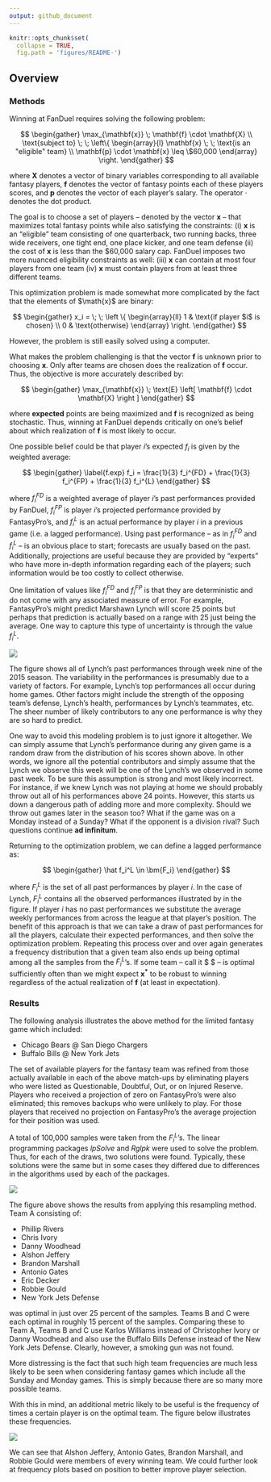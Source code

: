 ```yaml
---
output: github_document
---
```


<!-- README.md is generated from README.Rmd. Please edit that file -->

```r
knitr::opts_chunk$set(
  collapse = TRUE,
  fig.path = 'figures/README-')
```

## Overview

### Methods

Winning at FanDuel requires solving the following problem:

$$
\begin{gather}
\max_{\mathbf{x}} \; \mathbf{f} \cdot \mathbf{X} \\
\text{subject to} \; \; \left\{
	\begin{array}{l}
	\mathbf{x} \; \; \text{is an "eligible" team} \\
	\mathbf{p} \cdot \mathbf{x} \leq \$60,000
	\end{array} \right.
\end{gather}
$$

where $\mathbf{X}$ denotes a vector of binary variables corresponding to all available fantasy players, $\mathbf{f}$ denotes the vector of fantasy points each of these players scores, and $\mathbf{p}$ denotes the vector of each player's salary.  The operator $\cdot$ denotes the dot product.

The goal is to choose a set of players -- denoted by the vector $\mathbf{x}$ -- that maximizes total fantasy points while also satisfying the constraints: (i) $\mathbf{x}$ is an "eligible" team consisting of one quarterback, two running backs, three wide receivers, one tight end, one place kicker, and one team defense (ii) the cost of $\mathbf{x}$ is less than the \$60,000 salary cap.  FanDuel imposes two more nuanced eligibility constraints as well: (iii) $\mathbf{x}$ can contain at most four players from one team (iv) $\mathbf{x}$ must contain players from at least three different teams.

This optimization problem is made somewhat more complicated by the fact that the elements of $\math{x}$ are binary:

$$
\begin{gather}
x_i = \; \; \left \{
	\begin{array}{ll}
	1 & \text{if player $i$ is chosen} \\
	0 & \text{otherwise}
	\end{array} \right.
\end{gather}
$$

However, the problem is still easily solved using a computer.  

What makes the problem challenging is that the vector $\mathbf{f}$ is unknown prior to choosing $\mathbf{x}$.  Only after teams are chosen does the realization of $\mathbf{f}$ occur.  Thus, the objective is more accurately described by:

$$
\begin{gather}
\max_{\mathbf{x}} \; \text{E} \left[ \mathbf{f} \cdot \mathbf{X} \right ]
\end{gather}
$$

where **expected** points are being maximized and $\mathbf{f}$ is recognized as being stochastic.  Thus, winning at FanDuel depends critically on one's belief about which realization of $\mathbf{f}$ is most likely to occur.

One possible belief could be that player $i$'s expected $f_i$ is given by the weighted average:

$$
\begin{gather}
\label{f.exp}
f_i = \frac{1}{3} f_i^{FD} + \frac{1}{3} f_i^{FP} + \frac{1}{3} f_i^{L}
\end{gather}
$$

where $f_i^{FD}$ is a weighted average of player $i$'s past performances provided by FanDuel, $f_i^{FP}$ is player $i$'s projected performance provided by FantasyPro's, and $f_i^{L}$ is an actual performance by player $i$ in a previous game (i.e. a lagged performance).  Using past performance -- as in $f_i^{FD}$ and $f_i^{L}$ -- is an obvious place to start;  forecasts are usually based on the past.  Additionally, projections are useful because they are provided by "experts" who have more in-depth information regarding each of the players;  such information would be too costly to collect otherwise.

One limitation of values like $f_i^{FD}$ and $f_i^{FP}$ is that they are deterministic and do not come with any associated measure of error.  For example, FantasyPro's might predict Marshawn Lynch will score 25 points but perhaps that prediction is actually based on a range with 25 just being the average.  One way to capture this type of uncertainty is through the value $f_i^L$.

![](rmd/figures/beast_mode.png)<!-- -->

The figure \ref{beast.mode} shows all of Lynch's past performances through week nine of the 2015 season.  The variability in the performances is presumably due to a variety of factors.  For example, Lynch's top performances all occur during home games.  Other factors might include the strength of the opposing team's defense, Lynch's health, performances by Lynch's teammates, etc.  The sheer number of likely contributors to any one performance is why they are so hard to predict.

One way to avoid this modeling problem is to just ignore it altogether.  We can simply assume that Lynch's performance during any given game is a random draw from the distribution of his scores shown above.  In other words, we ignore all the potential contributors and simply assume that the Lynch we observe this week will be one of the Lynch's we observed in some past week.  To be sure this assumption is strong and most likely incorrect.  For instance, if we knew Lynch was not playing at home we should probably throw out all of his performances above 24 points.  However, this starts us down a dangerous path of adding more and more complexity.  Should we throw out games later in the season too?  What if the game was on a Monday instead of a Sunday?  What if the opponent is a division rival?  Such questions continue **ad infinitum**.

Returning to the optimization problem, we can define a lagged performance as:

$$
\begin{gather}
\hat f_i^L \in \bm{F_i}
\end{gather}
$$

where $F_i^L$ is the set of all past performances by player $i$.  In the case of Lynch, $F_i^L$ contains all the observed performances illustrated by in the figure.  If player $i$ has no past performances we substitute the average weekly performances from across the league at that player's position.  The benefit of this approach is that we can take a draw of past performances for all the players, calculate their expected performances, and then solve the optimization problem.  Repeating this process over and over again generates a frequency distribution that a given team also ends up being optimal among all the samples from the $F_i^L$'s.  If some team -- call it $\mathbf{x^*} $ -- is optimal sufficiently often than we might expect $\mathbf{x^*}$ to be robust to winning regardless of the actual realization of $\mathbf{f}$ (at least in expectation).

### Results

The following analysis illustrates the above method for the limited fantasy game which included:

- Chicago Bears @ San Diego Chargers
- Buffalo Bills @ New York Jets

The set of available players for the fantasy team was refined from those actually available in each of the above match-ups by eliminating players who were listed as Questionable, Doubtful, Out, or on Injured Reserve.  Players who received a projection of zero on FantasyPro's were also eliminated; this removes backups who were unlikely to play.  For those players that received no projection on FantasyPro's the average projection for their position was used.

A total of 100,000 samples were taken from the $F_i^L$'s.  The linear programming packages *lpSolve* and *Rglpk* were used to solve the problem.  Thus, for each of the draws, two solutions were found.  Typically, these solutions were the same but in some cases they differed due to differences in the algorithms used by each of the packages.

![](rmd/figures/team_freq_intro.png)<!-- -->

The figure above shows the results from applying this resampling method.  Team A consisting of:

- Phillip Rivers
- Chris Ivory
- Danny Woodhead
- Alshon Jeffery
- Brandon Marshall
- Antonio Gates
- Eric Decker
- Robbie Gould
- New York Jets Defense

was optimal in just over 25 percent of the samples.  Teams B and C were each optimal in roughly 15 percent of the samples.  Comparing these to Team A, Teams B and C use Karlos Williams instead of Christopher Ivory or Danny Woodhead and also use the Buffalo Bills Defense instead of the New York Jets Defense.  Clearly, however, a smoking gun was not found.

More distressing is the fact that such high team frequencies are much less likely to be seen when considering fantasy games which include all the Sunday and Monday games.  This is simply because there are so many more possible teams.  

With this in mind, an additional metric likely to be useful is the frequency of times a certain player is on the optimal team.  The figure below illustrates these frequencies.

![](rmd/figures/player_freq_intro.png)<!-- -->

We can see that Alshon Jeffery, Antonio Gates, Brandon Marshall, and Robbie Gould were members of every winning team.  We could further look at frequency plots based on position to better improve player selection.
